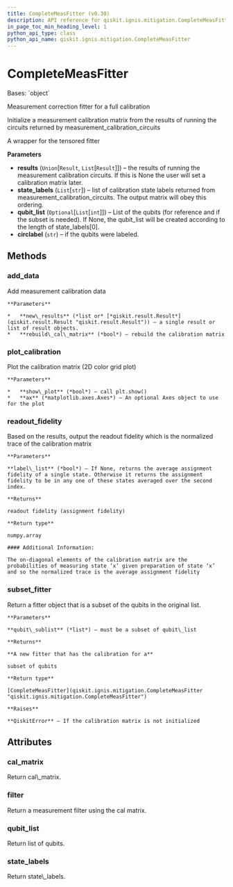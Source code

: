 ```yaml
---
title: CompleteMeasFitter (v0.30)
description: API reference for qiskit.ignis.mitigation.CompleteMeasFitter in qiskit v0.30
in_page_toc_min_heading_level: 1
python_api_type: class
python_api_name: qiskit.ignis.mitigation.CompleteMeasFitter
---
```


# CompleteMeasFitter

<Class id="qiskit.ignis.mitigation.CompleteMeasFitter" isDedicatedPage={true} github="https://github.com/qiskit-community/qiskit-ignis/tree/stable/0.6/qiskit/ignis/mitigation/measurement/fitters.py" signature="CompleteMeasFitter(results, state_labels, qubit_list=None, circlabel='')" modifiers="class">
  Bases: `object`

  Measurement correction fitter for a full calibration

  Initialize a measurement calibration matrix from the results of running the circuits returned by measurement\_calibration\_circuits

  A wrapper for the tensored fitter

  **Parameters**

  *   **results** (`Union`\[`Result`, `List`\[`Result`]]) – the results of running the measurement calibration circuits. If this is None the user will set a calibration matrix later.
  *   **state\_labels** (`List`\[`str`]) – list of calibration state labels returned from measurement\_calibration\_circuits. The output matrix will obey this ordering.
  *   **qubit\_list** (`Optional`\[`List`\[`int`]]) – List of the qubits (for reference and if the subset is needed). If None, the qubit\_list will be created according to the length of state\_labels\[0].
  *   **circlabel** (`str`) – if the qubits were labeled.

  ## Methods

  <span id="qiskit-ignis-mitigation-completemeasfitter-add-data" />

  ### add\_data

  <Function id="qiskit.ignis.mitigation.CompleteMeasFitter.add_data" signature="CompleteMeasFitter.add_data(new_results, rebuild_cal_matrix=True)">
    Add measurement calibration data

    **Parameters**

    *   **new\_results** (*list or* [*qiskit.result.Result*](qiskit.result.Result "qiskit.result.Result")) – a single result or list of result objects.
    *   **rebuild\_cal\_matrix** (*bool*) – rebuild the calibration matrix
  </Function>

  <span id="qiskit-ignis-mitigation-completemeasfitter-plot-calibration" />

  ### plot\_calibration

  <Function id="qiskit.ignis.mitigation.CompleteMeasFitter.plot_calibration" signature="CompleteMeasFitter.plot_calibration(ax=None, show_plot=True)">
    Plot the calibration matrix (2D color grid plot)

    **Parameters**

    *   **show\_plot** (*bool*) – call plt.show()
    *   **ax** (*matplotlib.axes.Axes*) – An optional Axes object to use for the plot
  </Function>

  <span id="qiskit-ignis-mitigation-completemeasfitter-readout-fidelity" />

  ### readout\_fidelity

  <Function id="qiskit.ignis.mitigation.CompleteMeasFitter.readout_fidelity" signature="CompleteMeasFitter.readout_fidelity(label_list=None)">
    Based on the results, output the readout fidelity which is the normalized trace of the calibration matrix

    **Parameters**

    **label\_list** (*bool*) – If None, returns the average assignment fidelity of a single state. Otherwise it returns the assignment fidelity to be in any one of these states averaged over the second index.

    **Returns**

    readout fidelity (assignment fidelity)

    **Return type**

    numpy.array

    #### Additional Information:

    The on-diagonal elements of the calibration matrix are the probabilities of measuring state ‘x’ given preparation of state ‘x’ and so the normalized trace is the average assignment fidelity
  </Function>

  <span id="qiskit-ignis-mitigation-completemeasfitter-subset-fitter" />

  ### subset\_fitter

  <Function id="qiskit.ignis.mitigation.CompleteMeasFitter.subset_fitter" signature="CompleteMeasFitter.subset_fitter(qubit_sublist=None)">
    Return a fitter object that is a subset of the qubits in the original list.

    **Parameters**

    **qubit\_sublist** (*list*) – must be a subset of qubit\_list

    **Returns**

    **A new fitter that has the calibration for a**

    subset of qubits

    **Return type**

    [CompleteMeasFitter](qiskit.ignis.mitigation.CompleteMeasFitter "qiskit.ignis.mitigation.CompleteMeasFitter")

    **Raises**

    **QiskitError** – If the calibration matrix is not initialized
  </Function>

  ## Attributes

  ### cal\_matrix

  <Attribute id="qiskit.ignis.mitigation.CompleteMeasFitter.cal_matrix">
    Return cal\_matrix.
  </Attribute>

  ### filter

  <Attribute id="qiskit.ignis.mitigation.CompleteMeasFitter.filter">
    Return a measurement filter using the cal matrix.
  </Attribute>

  ### qubit\_list

  <Attribute id="qiskit.ignis.mitigation.CompleteMeasFitter.qubit_list">
    Return list of qubits.
  </Attribute>

  ### state\_labels

  <Attribute id="qiskit.ignis.mitigation.CompleteMeasFitter.state_labels">
    Return state\_labels.
  </Attribute>
</Class>

